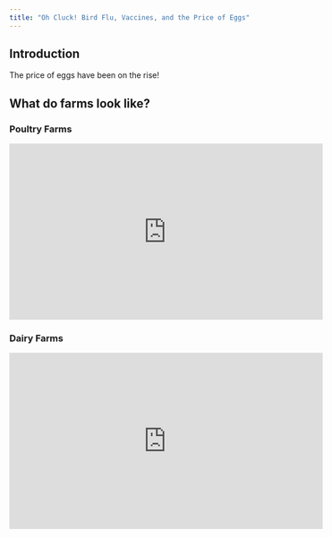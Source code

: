 ```yaml
---
title: "Oh Cluck! Bird Flu, Vaccines, and the Price of Eggs"
---
```



## Introduction

The price of eggs have been on the rise!

<div class="infogram-embed" data-id="_/ph0zrkGXPAhCVtWIIwAh" data-type="interactive" data-title="Average Retail Egg Prices"></div><script>!function(e,n,i,s){var d="InfogramEmbeds";var o=e.getElementsByTagName(n)[0];if(window[d]&&window[d].initialized)window[d].process&&window[d].process();else if(!e.getElementById(i)){var r=e.createElement(n);r.async=1,r.id=i,r.src=s,o.parentNode.insertBefore(r,o)}}(document,"script","infogram-async","https://e.infogram.com/js/dist/embed-loader-min.js");</script>


## What do farms look like?

### Poultry Farms

<iframe width="560" height="315" src="https://www.youtube.com/embed/gIJxuL7Z-Nw?si=a8Xq_0ita2otAKDH" title="YouTube video player" frameborder="0" allow="accelerometer; autoplay; clipboard-write; encrypted-media; gyroscope; picture-in-picture; web-share" referrerpolicy="strict-origin-when-cross-origin" allowfullscreen></iframe>

### Dairy Farms

<iframe width="560" height="315" src="https://www.youtube.com/embed/EaGp8Ru_n1M?si=sDLqtqmzpGr2Yc7t" title="YouTube video player" frameborder="0" allow="accelerometer; autoplay; clipboard-write; encrypted-media; gyroscope; picture-in-picture; web-share" referrerpolicy="strict-origin-when-cross-origin" allowfullscreen></iframe>


